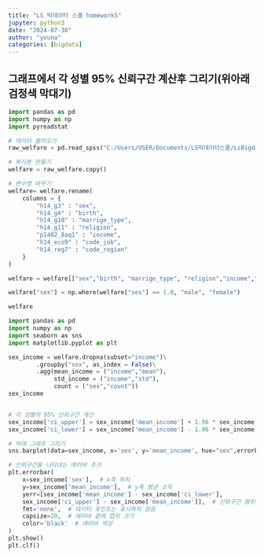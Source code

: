 ```yaml
---
title: "LS 빅데이터 스쿨 homework5"
jupyter: python3
date: "2024-07-30"
author: "youna"
categories: [bigdata] 
---
```


## 그래프에서 각 성별 95% 신뢰구간 계산후 그리기(위아래 검정색 막대기)
```python
import pandas as pd
import numpy as np
import pyreadstat

# 데이터 불러오기
raw_welfare = pd.read_spss("C:/Users/USER/Documents/LS빅데이터스쿨/LsBigdata-project1/data/koweps/Koweps_hpwc14_2019_beta2.sav")

# 복사본 만들기
welfare = raw_welfare.copy()

# 변수명 바꾸기
welfare= welfare.rename(
    columns = {
        "h14_g3" : "sex",
        "h14_g4" : "birth",
        "h14_g10" : "marrige_type",
        "h14_g11" : "religion",
        "p1402_8aq1" : "income",
        "h14_eco9" : "code_job",
        "h14_reg7" : "code_region"
    }
)

welfare = welfare[["sex","birth", "marrige_type", "religion","income","code_job","code_region"]]

welfare["sex"] = np.where(welfare["sex"] == 1.0, "male", "female")

welfare
```


```python
import pandas as pd
import numpy as np
import seaborn as sns
import matplotlib.pyplot as plt

sex_income = welfare.dropna(subset="income")\
        .groupby("sex", as_index = False)\
        .agg(mean_income = ("income","mean"),
             std_income = ("income","std"),
             count = ("sex","count"))
sex_income


# 각 성별의 95% 신뢰구간 계산
sex_income['ci_upper'] = sex_income['mean_income'] + 1.96 * sex_income['std_income'] / np.sqrt(sex_income['count'])
sex_income['ci_lower'] = sex_income['mean_income'] - 1.96 * sex_income['std_income'] / np.sqrt(sex_income['count'])

# 막대 그래프 그리기
sns.barplot(data=sex_income, x='sex', y='mean_income', hue="sex",errorbar=None)

# 신뢰구간을 나타내는 에러바 추가
plt.errorbar(
    x=sex_income['sex'],  # x축 위치
    y=sex_income['mean_income'],  # y축 평균 소득
    yerr=[sex_income['mean_income'] - sex_income['ci_lower'],    
    sex_income['ci_upper'] - sex_income['mean_income']],  # 신뢰구간 범위
    fmt='none',  # 데이터 포인트는 표시하지 않음
    capsize=20,  # 에러바 끝에 캡의 크기
    color='black'  # 에러바 색상
)
plt.show()
plt.clf()

```

